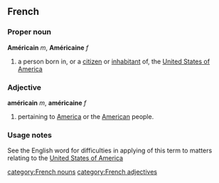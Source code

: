 ==French==
===Proper noun===
'''Américain''' ''m'', '''Américaine''' ''f''
# a person born in, or a [[citizen]] or [[inhabitant]] of, the [[United States of America]]

===Adjective===
'''américain''' ''m'', '''américaine''' ''f''
#pertaining to [[America]] or the [[American]] people.

===Usage notes===
See the English word for difficulties in applying of this term to matters relating to the [[United States of America]]

[[category:French nouns]] [[category:French adjectives]]